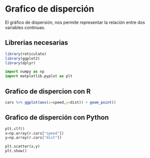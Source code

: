 # Grafico de disperción 

El gráfico de dispersión, nos permite representar la relación entre dos variables continuas.

## Librerias necesarias

```r
library(reticulate)
library(ggplot2)
library(dplyr)
```

```python
import numpy as np
import matplotlib.pyplot as plt
```

## Grafico de dispercion con R

```r
cars %>% ggplot(aes(x=speed,y=dist)) + geom_point()

```

## Grafico de disperción con Python

```python
plt.clf()
x=np.array(r.cars["speed"])
y=np.array(r.cars["dist"])

plt.scatter(x,y)
plt.show()
```

